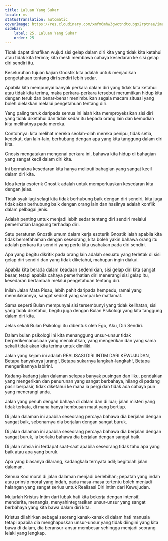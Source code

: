 ```yaml
---
title: Laluan Yang Sukar
locale: ms
statusTranslation: automatic
coverImage: https://res.cloudinary.com/xmfm6mhw3gwctndtcubgx2rptnae/image/upload/v1741354419/small_cover_la_gran_rebelion_28716e29d2.webp
sidebar:
    label: 25. Laluan Yang Sukar
    order: 25
---
```

Tidak dapat dinafikan wujud sisi gelap dalam diri kita yang tidak kita ketahui atau tidak kita terima; kita mesti membawa cahaya kesedaran ke sisi gelap diri sendiri itu.

Keseluruhan tujuan kajian Gnostik kita adalah untuk menjadikan pengetahuan tentang diri sendiri lebih sedar.

Apabila kita mempunyai banyak perkara dalam diri yang tidak kita ketahui atau tidak kita terima, maka perkara-perkara tersebut merumitkan hidup kita dengan teruk dan benar-benar menimbulkan segala macam situasi yang boleh dielakkan melalui pengetahuan tentang diri.

Yang paling teruk daripada semua ini ialah kita memproyeksikan sisi diri yang tidak diketahui dan tidak sedar itu kepada orang lain dan kemudian kita melihatnya pada mereka.

Contohnya: kita melihat mereka seolah-olah mereka penipu, tidak setia, kedekut, dan lain-lain, berhubung dengan apa yang kita tanggung dalam diri kita.

Gnosis mengatakan mengenai perkara ini, bahawa kita hidup di bahagian yang sangat kecil dalam diri kita.

Ini bermakna kesedaran kita hanya meliputi bahagian yang sangat kecil dalam diri kita.

Idea kerja esoterik Gnostik adalah untuk memperluaskan kesedaran kita dengan jelas.

Tidak syak lagi selagi kita tidak berhubung baik dengan diri sendiri, kita juga tidak akan berhubung baik dengan orang lain dan hasilnya adalah konflik dalam pelbagai jenis.

Adalah penting untuk menjadi lebih sedar tentang diri sendiri melalui pemerhatian langsung terhadap diri.

Satu peraturan Gnostik umum dalam kerja esoterik Gnostik ialah apabila kita tidak bersefahaman dengan seseorang, kita boleh yakin bahawa orang itu adalah perkara itu sendiri yang perlu kita usahakan pada diri sendiri.

Apa yang begitu dikritik pada orang lain adalah sesuatu yang terletak di sisi gelap diri sendiri dan yang tidak diketahui, mahupun ingin diakui.

Apabila kita berada dalam keadaan sedemikian, sisi gelap diri kita sangat besar, tetapi apabila cahaya pemerhatian diri menerangi sisi gelap itu, kesedaran bertambah melalui pengetahuan tentang diri.

Inilah Jalan Mata Pisau, lebih pahit daripada hempedu, ramai yang memulakannya, sangat sedikit yang sampai ke matlamat.

Sama seperti Bulan mempunyai sisi tersembunyi yang tidak kelihatan, sisi yang tidak diketahui, begitu juga dengan Bulan Psikologi yang kita tanggung dalam diri kita.

Jelas sekali Bulan Psikologi itu dibentuk oleh Ego, Aku, Diri Sendiri.

Dalam bulan psikologi ini kita menanggung unsur-unsur tidak berperikemanusiaan yang menakutkan, yang mengerikan dan yang sama sekali tidak akan kita terima untuk dimiliki.

Jalan yang kejam ini adalah REALISASI DIRI INTIM DARI KEWUJUDAN, Betapa banyaknya jurang!, Betapa sukarnya langkah-langkah!, Betapa mengerikannya labirin!.

Kadang-kadang jalan dalaman selepas banyak pusingan dan liku, pendakian yang mengerikan dan penurunan yang sangat berbahaya, hilang di padang pasir berpasir, tidak diketahui ke mana ia pergi dan tidak ada cahaya pun yang menerangi anda.

Jalan yang penuh dengan bahaya di dalam dan di luar; jalan misteri yang tidak terkata, di mana hanya hembusan maut yang bertiup.

Di jalan dalaman ini apabila seseorang percaya bahawa dia berjalan dengan sangat baik, sebenarnya dia berjalan dengan sangat buruk.

Di jalan dalaman ini apabila seseorang percaya bahawa dia berjalan dengan sangat buruk, ia berlaku bahawa dia berjalan dengan sangat baik.

Di jalan rahsia ini terdapat saat-saat apabila seseorang tidak tahu apa yang baik atau apa yang buruk.

Apa yang biasanya dilarang, kadangkala ternyata adil; begitulah jalan dalaman.

Semua Kod moral di jalan dalaman menjadi berlebihan; pepatah yang indah atau prinsip moral yang indah, pada masa-masa tertentu boleh menjadi halangan yang sangat serius untuk Realisasi Diri intim dari Kewujudan.

Mujurlah Kristus Intim dari lubuk hati kita bekerja dengan intensif, menderita, menangis, menyahintegrasikan unsur-unsur yang sangat berbahaya yang kita bawa dalam diri kita.

Kristus dilahirkan sebagai seorang kanak-kanak di dalam hati manusia tetapi apabila dia menghapuskan unsur-unsur yang tidak diingini yang kita bawa di dalam, dia beransur-ansur membesar sehingga menjadi seorang lelaki yang lengkap.

